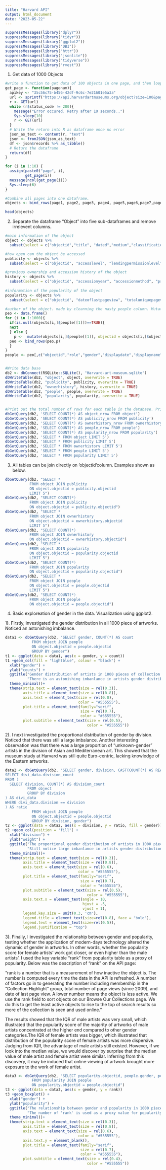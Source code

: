 ```yaml
---
title: "Harvard API"
output: html_document
date: "2023-05-22"
---
```

```r
suppressMessages(library("dplyr"))
suppressMessages(library("tidyr"))
suppressMessages(library("ggplot2"))
suppressMessages(library("DBI"))
suppressMessages(library("httr"))
suppressMessages(library("jsonlite"))
suppressMessages(library("tidyverse"))
suppressMessages(library("rvest"))

```



1. Get data of 1000 Objects 
```r
#write a function to get data of 100 objects in one page, and then loop over 10 pages.
get_page <- function(pagenum){
  apikey <- "35c56c75-b456-42df-9c6c-7e21601e5a3a"
  url <- sprintf("https://api.harvardartmuseums.org/object?size=100&page=%g&apikey=%s", pagenum, apikey)
  r <- GET(url)
  while (r$status_code != 200){
    message("Error occured. Retry after 10 seconds..")
    Sys.sleep(10) 
    r <- GET(url)
  }
  # Write the return into R as dataframe once no error
  json_as_text <- content(r, "text")
  json <- fromJSON(json_as_text)
  df <- json$records %>% as_tibble()
  # Return the dataframe
  return(df)
}

for (i in 1:10) {
  assign(paste0("page", i),
         get_page(i))
  message(ncol(get_page(i)))
  Sys.sleep(6)
}

#Combine all pages into one dataframe.
objects <- bind_rows(page1, page2, page3, page4, page5,page6,page7,page8,page9,page10)

head(objects)

```

2. Separate the dataframe "Object" into five sub-dataframes and remove irrelevent columns.

```r

#main information of the object
object <- objects %>% 
  subset(select = c("objectid","title", "dated","medium","classification","department","culture","division","period", "verificationlevel", "style", "technique", "description", "url"))

#how open can the object be accessed 
publicity <- objects %>%
  subset(select = c("objectid", "accesslevel", "lendingpermissionlevel", "imagepermissionlevel"))

#previous ownership and accession history of the object  
history <- objects %>%
  subset(select = c("objectid", "accessionyear", "accessionmethod", "provenance"))
  
#information of the popularity of the object
popularity <- objects %>%
  subset(select = c("objectid", "dateoflastpageview", "totaluniquepageviews", "publicationcount","rank","exhibitioncount"))

#author of the object. made by cleanning the nasty people column. Mutate an objectid for each people to identify it with the object for future link table
peo <- data.frame()
for (i in 1:1000){
  if(is.null(objects[i,]$people[[1]])==TRUE){
  next
  } else {
    p <-  mutate(objects[i,]$people[[1]], objectid = objects[i,]$objectid)
  peo <- bind_rows(peo,p)
  }
}
people <- peo[,c("objectid","role","gender","displaydate","displayname","personid")]


#Write data base
db2 <- dbConnect(RSQLite::SQLite(), "Harvard-art-museum.sqlite")
dbWriteTable(db2, "object", object, overwrite = TRUE)
dbWriteTable(db2, "publicity", publicity, overwrite = TRUE)
dbWriteTable(db2, "ownerhistory", history, overwrite = TRUE)
dbWriteTable(db2, "people", people, overwrite = TRUE)
dbWriteTable(db2, "popularity", popularity, overwrite = TRUE)


#Print out the total number of rows for each table in the database. Print out the first five rows for each table.
dbGetQuery(db2, 'SELECT COUNT(*) AS object_nrow FROM object')
dbGetQuery(db2, 'SELECT COUNT(*) AS publicity_nrow FROM publicity')
dbGetQuery(db2, 'SELECT COUNT(*) AS ownerhistory_nrow FROM ownerhistory')
dbGetQuery(db2, 'SELECT COUNT(*) AS people_nrow FROM people')
dbGetQuery(db2, 'SELECT COUNT(*) AS popularity_nrow FROM popularity')
dbGetQuery(db2, 'SELECT * FROM object LIMIT 5')
dbGetQuery(db2, 'SELECT * FROM publicity LIMIT 5')
dbGetQuery(db2, 'SELECT * FROM ownerhistory LIMIT 5')
dbGetQuery(db2, 'SELECT * FROM people LIMIT 5')
dbGetQuery(db2, 'SELECT * FROM popularity LIMIT 5')


```

3. All tables can be join directly on 'objectid'column. Examples shown as below.

```r
dbGetQuery(db2, "SELECT *  
           FROM object JOIN publicity 
           ON object.objectid = publicity.objectid
           LIMIT 5")
dbGetQuery(db2, "SELECT COUNT(*)  
           FROM object JOIN publicity 
           ON object.objectid = publicity.objectid")
dbGetQuery(db2, "SELECT *  
           FROM object JOIN ownerhistory 
           ON object.objectid = ownerhistory.objectid
           LIMIT 5")
dbGetQuery(db2, "SELECT COUNT(*)  
           FROM object JOIN ownerhistory 
           ON object.objectid = ownerhistory.objectid")
dbGetQuery(db2, "SELECT *  
           FROM object JOIN popularity 
           ON object.objectid = popularity.objectid
           LIMIT 5")
dbGetQuery(db2, "SELECT COUNT(*)  
           FROM object JOIN popularity 
           ON object.objectid = popularity.objectid")
dbGetQuery(db2, "SELECT *  
           FROM object JOIN people 
           ON object.objectid = people.objectid
           LIMIT 5")
dbGetQuery(db2, "SELECT COUNT(*)  
           FROM object JOIN people 
           ON object.objectid = people.objectid")


```

4. Basic exploreation of gender in the data. Visualization using ggplot2. 

1). Firstly, investigated the gender distribution in all 1000 piece of artworks. Noticed an astonishing imbalance.

```r

data1 <- dbGetQuery(db2, "SELECT gender, COUNT(*) AS count
            FROM object JOIN people 
            ON object.objectid = people.objectid
            GROUP BY gender")
t1 <- ggplot(data = data1, aes(x = gender, y = count))
t1 +geom_col(fill = "lightblue", colour = "black") +
  xlab("gender") +
  ylab("counts") +
  ggtitle("Gender distribution of artists in 1000 pieces of collection from Harvard Art Museum",
          "There is an astonishing imbanlance in artists gender distribution.") +
  theme_minimal()+
  theme(strip.text = element_text(size = rel(0.3)),
        axis.title = element_text(size = rel(0.8)),
        axis.text = element_text(size = rel(0.8),
                                 color = "#555555"),
        plot.title = element_text(family="serif", 
                                  size = rel(0.7),
                                  color = "#555555"),
        plot.subtitle = element_text(size = rel(0.5),
                                     color = "#555555"))
```


2). I next investigated the proportional distribution of gender by division. Noticed that there was still a large imbalance. Another interesting observation was that there was a large proportion of "unknown-gender" artists in the division of Asian and Mediterranean art. This showed that the museum study at Harvard was still quite Euro-centric, lacking knowledge of the Eastern artworks.   
```r
data2 <- dbGetQuery(db2, "SELECT gender, division, CAST(COUNT(*) AS REAL)/(
SELECT divi_data.division_count
FROM (
  SELECT division, COUNT(*) AS division_count 
          FROM object 
          GROUP BY division
) AS divi_data 
WHERE divi_data.division == division
) AS ratio
            FROM object JOIN people 
            ON object.objectid = people.objectid
            GROUP BY division, gender")
t2 <- ggplot(data = data2, aes(x = division, y = ratio, fill = gender))
t2 +geom_col(position = "fill") +
  xlab("division") +
  ylab("weight") +
  ggtitle("The proportional gender distribution of artists in 1000 pieces of collection from Harvard Art Museum, by division",
          "Still notice large imbanlance in artists gender distribution by division.") +
  theme_minimal()+
  theme(strip.text = element_text(size = rel(0.3)),
        axis.title = element_text(size = rel(0.8)),
        axis.text = element_text(size = rel(0.6),
                                 color = "#555555"),
        plot.title = element_text(family="serif", 
                                  size = rel(0.7),
                                  color = "#555555"),
        plot.subtitle = element_text(size = rel(0.5),
                                     color = "#555555"),
        axis.text.x = element_text(angle = 10, 
                                   hjust = .5, 
                                   vjust = 1),
        legend.key.size = unit(0.3, 'cm'), 
        legend.title = element_text(size=rel(0.8), face = "bold"), 
        legend.text = element_text(size=rel(0.5)), 
        legend.justification = "top")

```

3). Finally, I investigated the relationship between gender and popularity, testing whether the application of modern-days technology altered the dynamic of gender in artworks. In other words, whether the popularity score for female artists' work got closer, or even higher than the male artists'. I used the key variable "rank" from popularity table as a proxy of popularity. Below was the description of "rank" on the API page:

"rank is a number that is a measurement of how inactive the object is. The number is computed every time the data in the API is refreshed. A number of factors go in to generating the number including membership in the “Collection Highlight” group, total number of page views (since 2009), and date of last page view. A lower number means the object is less active. We use the rank field to sort objects on our Browse Our Collections page. We do this to get the least active objects to rise to the top of search results so more of the collection is seen and used online."

The results showed that the IQR of male artists was very small, which illustrated that the popularity score of the majority of artworks of male artists concentrated at the higher end compared to other gender categories.The IQR of female artists was bigger, which illustrated that distribution of the popularity score of female artists was more dispersive. Judging from IQR, the advantage of male artists still existed. However, if we look into the median value, we would discover by surprise that the median value of male artist and female artist were similar. Inferring from this discovery, it may be induced that online viewing of artwork brought more exposure to the work of female artist.
```r

data3 <- dbGetQuery(db2, "SELECT popularity.objectid, people.gender, popularity.rank 
            FROM popularity JOIN people 
            ON popularity.objectid = people.objectid")
t3 <- ggplot(data = data3, aes(x = gender, y = rank))
t3 +geom_boxplot() +
  xlab("gender") +
  ylab("popularity") +
  ggtitle("The relationship between gender and popularity in 1000 pieces of collection from Harvard Art Museum.",
          "The number of 'rank' is used as a proxy value for popularity of artworks. It is a measurement of how inactive the object is.\n(source:https://github.com/harvardartmuseums/api-docs/blob/master/sections/object.md)") +
  theme_minimal()+
  theme(strip.text = element_text(size = rel(0.3)),
        axis.title = element_text(size = rel(0.8)),
        axis.text = element_text(size = rel(0.6),
                                 color = "#555555"),
        axis.text.y = element_blank(),
        plot.title = element_text(family="serif", 
                                  size = rel(0.7),
                                  color = "#555555"),
        plot.subtitle = element_text(size = rel(0.4),
                                     color = "#555555"))

```

